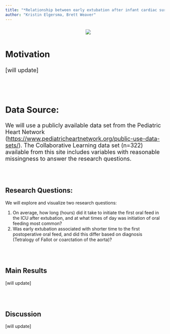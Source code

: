 ```yaml
---
title: "*Relationship between early extubation after infant cardiac surgery and time to first postoperative oral feeds*"
author: "Kristin Elgersma, Brett Weaver"
---
```


<div style= "float : right; position : relative; top: 0px; width : 250px; height : 180px; padding-left: 24px; margin-bottom : 0px; font-size : 9px">
![](./docs/phn.jpg)
</div>
<br>
<br>
<font size = "4"> 


## Motivation


[will update]



<br>
<br>

## Data Source:


We will use a publicly available data set from the Pediatric Heart Network (<https://www.pediatricheartnetwork.org/public-use-data-sets/>). The Collaborative Learning data set (n=322) available from this site includes variables with reasonable missingness to answer the research questions.
</font>  


<br>
<br>

## Research Questions:


We will explore and visualize two research questions:

1.  On average, how long (hours) did it take to initiate the first oral feed in the ICU after extubation, and at what times of day was initiation of oral feeding most common?
2.  Was early extubation associated with shorter time to the first postoperative oral feed, and did this differ based on diagnosis (Tetralogy of Fallot or coarctation of the aorta)?


<br>
<br>

## Main Results

[will update]


<br>
<br>

## Discussion

[will update]
  
  


